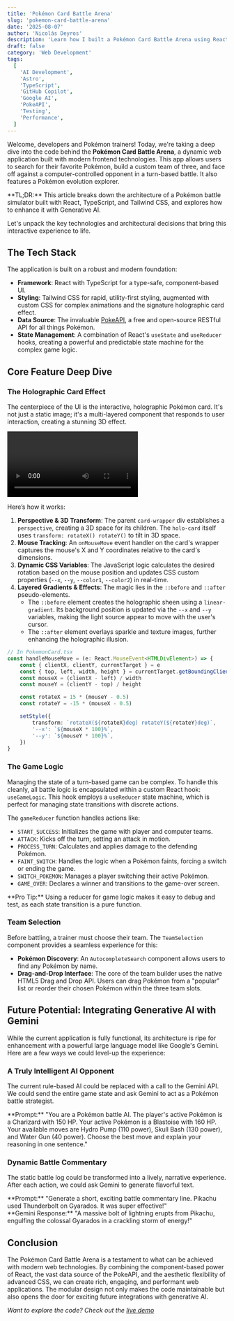 ```yaml
---
title: 'Pokémon Card Battle Arena'
slug: 'pokemon-card-battle-arena'
date: '2025-08-07'
author: 'Nicolás Deyros'
description: 'Learn how I built a Pokémon Card Battle Arena using React, TypeScript, and the PokeAPI.'
draft: false
category: 'Web Development'
tags:
  [
    'AI Development',
    'Astro',
    'TypeScript',
    'GitHub Copilot',
    'Google AI',
    'PokeAPI',
    'Testing',
    'Performance',
  ]
---
```



Welcome, developers and Pokémon trainers! Today, we're taking a deep dive into the code behind the **Pokémon Card Battle Arena**, a dynamic web application built with modern frontend technologies. This app allows users to search for their favorite Pokémon, build a custom team of three, and face off against a computer-controlled opponent in a turn-based battle. It also features a Pokémon evolution explorer.

<Aside type="info">
	**TL;DR:** This article breaks down the architecture of a Pokémon battle
	simulator built with React, TypeScript, and Tailwind CSS, and explores how to
	enhance it with Generative AI.
</Aside>

Let's unpack the key technologies and architectural decisions that bring this interactive experience to life.

## The Tech Stack

The application is built on a robust and modern foundation:

- **Framework**: React with TypeScript for a type-safe, component-based UI.
- **Styling**: Tailwind CSS for rapid, utility-first styling, augmented with custom CSS for complex animations and the signature holographic card effect.
- **Data Source**: The invaluable [PokeAPI](https://pokeapi.co/), a free and open-source RESTful API for all things Pokémon.
- **State Management**: A combination of React's `useState` and `useReducer` hooks, creating a powerful and predictable state machine for the complex game logic.

## Core Feature Deep Dive

### The Holographic Card Effect

The centerpiece of the UI is the interactive, holographic Pokémon card. It's not just a static image; it's a multi-layered component that responds to user interaction, creating a stunning 3D effect.

<Video
	platform="youtube"
	videoId="9z77ui4SXGI"
	title="Pokémon Card Battle Arena in Action"
/>

Here’s how it works:

1.  **Perspective & 3D Transform**: The parent `card-wrapper` div establishes a `perspective`, creating a 3D space for its children. The `holo-card` itself uses `transform: rotateX() rotateY()` to tilt in 3D space.
2.  **Mouse Tracking**: An `onMouseMove` event handler on the card's wrapper captures the mouse's X and Y coordinates relative to the card's dimensions.
3.  **Dynamic CSS Variables**: The JavaScript logic calculates the desired rotation based on the mouse position and updates CSS custom properties (`--x`, `--y`, `--color1`, `--color2`) in real-time.
4.  **Layered Gradients & Effects**: The magic lies in the `::before` and `::after` pseudo-elements.
    - The `::before` element creates the holographic sheen using a `linear-gradient`. Its background position is updated via the `--x` and `--y` variables, making the light source appear to move with the user's cursor.
    - The `::after` element overlays sparkle and texture images, further enhancing the holographic illusion.

```typescript
// In PokemonCard.tsx
const handleMouseMove = (e: React.MouseEvent<HTMLDivElement>) => {
	const { clientX, clientY, currentTarget } = e
	const { top, left, width, height } = currentTarget.getBoundingClientRect()
	const mouseX = (clientX - left) / width
	const mouseY = (clientY - top) / height

	const rotateX = 15 * (mouseY - 0.5)
	const rotateY = -15 * (mouseX - 0.5)

	setStyle({
		transform: `rotateX(${rotateX}deg) rotateY(${rotateY}deg)`,
		'--x': `${mouseX * 100}%`,
		'--y': `${mouseY * 100}%`,
	})
}
```

### The Game Logic

Managing the state of a turn-based game can be complex. To handle this cleanly, all battle logic is encapsulated within a custom React hook: `useGameLogic`. This hook employs a `useReducer` state machine, which is perfect for managing state transitions with discrete actions.

The `gameReducer` function handles actions like:

- `START_SUCCESS`: Initializes the game with player and computer teams.
- `ATTACK`: Kicks off the turn, setting an attack in motion.
- `PROCESS_TURN`: Calculates and applies damage to the defending Pokémon.
- `FAINT_SWITCH`: Handles the logic when a Pokémon faints, forcing a switch or ending the game.
- `SWITCH_POKEMON`: Manages a player switching their active Pokémon.
- `GAME_OVER`: Declares a winner and transitions to the game-over screen.

<Aside type="success">
	**Pro Tip:** Using a reducer for game logic makes it easy to debug and test,
	as each state transition is a pure function.
</Aside>

### Team Selection

Before battling, a trainer must choose their team. The `TeamSelection` component provides a seamless experience for this:

- **Pokémon Discovery**: An `AutocompleteSearch` component allows users to find any Pokémon by name.
- **Drag-and-Drop Interface**: The core of the team builder uses the native HTML5 Drag and Drop API. Users can drag Pokémon from a "popular" list or reorder their chosen Pokémon within the three team slots.

## Future Potential: Integrating Generative AI with Gemini

While the current application is fully functional, its architecture is ripe for enhancement with a powerful large language model like Google's Gemini. Here are a few ways we could level-up the experience:

### A Truly Intelligent AI Opponent

The current rule-based AI could be replaced with a call to the Gemini API. We could send the entire game state and ask Gemini to act as a Pokémon battle strategist.

<Aside type="question">
	**Prompt:** "You are a Pokémon battle AI. The player's active Pokémon is a
	Charizard with 150 HP. Your active Pokémon is a Blastoise with 160 HP. Your
	available moves are Hydro Pump (110 power), Skull Bash (130 power), and Water
	Gun (40 power). Choose the best move and explain your reasoning in one
	sentence."
</Aside>

### Dynamic Battle Commentary

The static battle log could be transformed into a lively, narrative experience. After each action, we could ask Gemini to generate flavorful text.

<Aside type="question">
	**Prompt:** "Generate a short, exciting battle commentary line. Pikachu used
	Thunderbolt on Gyarados. It was super effective!"
</Aside>

<Aside type="info">
	**Gemini Response:** "A massive bolt of lightning erupts from Pikachu,
	engulfing the colossal Gyarados in a crackling storm of energy!"
</Aside>

## Conclusion

The Pokémon Card Battle Arena is a testament to what can be achieved with modern web technologies. By combining the component-based power of React, the vast data source of the PokeAPI, and the aesthetic flexibility of advanced CSS, we can create rich, engaging, and performant web applications. The modular design not only makes the code maintainable but also opens the door for exciting future integrations with generative AI.

_Want to explore the code? Check out the [live demo](https://pok-mon-card-battle-arena-1071820676408.us-west1.run.app/)_
